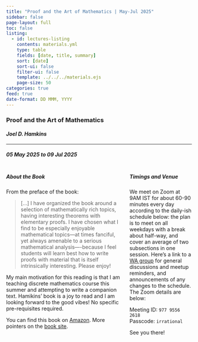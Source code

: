 ```yaml
---
title: "Proof and the Art of Mathematics | May-Jul 2025"
sidebar: false
page-layout: full
toc: false
listing:
  - id: lectures-listing
    contents: materials.yml
    type: table
    fields: [date, title, summary]
    sort: [date]
    sort-ui: false
    filter-ui: false
    template: ../../../materials.ejs
    page-size: 50
categories: true
feed: true
date-format: DD MMM, YYYY
---
```


### Proof and the Art of Mathematics

#### _Joel D. Hamkins_

---

##### 05 May 2025 to 09 Jul 2025

:::: {.columns}

::: {.column width="65%"}
:::{.callout-note icon="false"}
##### About the Book

From the preface of the book:

> [...] I have organized the book around a selection of mathematically rich topics, having interesting theorems with elementary proofs. I have chosen what I find to be especially enjoyable mathematical topics—at times fanciful, yet always amenable to a serious mathematical analysis—-because I feel students will learn best how to write proofs with material that is itself intrinsically interesting. Please enjoy! 

My main motivation for this reading is that I am teaching discrete mathematics course this summer and attempting to write a companion text. Hamikins' book is a joy to read and I am looking forward to the good vibes! No specific pre-requisites required. 

You can find this book on [Amazon](https://www.amazon.in/Proof-Mathematics-Joel-David-Hamkins/dp/0262539799). More pointers on the [book site](https://jdh.hamkins.org/proof-and-the-art-of-mathematics/).
:::


:::

::: {.column width="35%"}
:::{.callout-caution icon="false"}
##### Timings and Venue

We meet on Zoom at 9AM IST for about 60-90 minutes every day according to the daily-ish schedule below: the plan is to meet on all weekdays with a break about half-way, and cover an average of two subsections in one session. Here's a link to a [WA group](https://chat.whatsapp.com/Ly8fdhlautx1mdL83rXEk8) for general discussions and meetup reminders, and announcements of any changes to the schedule. The Zoom details are below:

Meeting ID: `977 9556 2618`<br>
Passcode: `irrational`

See you there!
:::
:::

::::

:::{#lectures-listing}
:::
